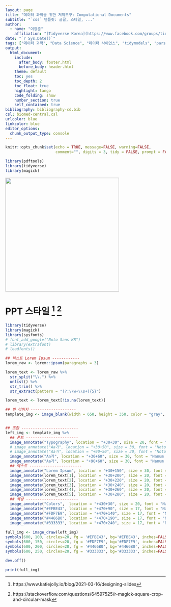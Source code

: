 ```yaml
---
layout: page
title: "데이터 과학을 위한 저작도구: Computational Documents"
subtitle: "`css` 템플릿: 글꼴, 스타일, ..."
author:
  - name: "이광춘"
    affiliation: "[Tidyverse Korea](https://www.facebook.com/groups/tidyverse/)"
date: "`r Sys.Date()`"
tags: ["데이터 과학", "Data Science", "데이터 사이언스", "tidymodels", "parsnip", "로지스틱 회귀모형", "tidyverse", "팽귄", "penguin", "CSS", "Template"]
output:
  html_document: 
    include:
      after_body: footer.html
      before_body: header.html
    theme: default
    toc: yes
    toc_depth: 2
    toc_float: true
    highlight: tango
    code_folding: show
    number_section: true
    self_contained: true
bibliography: bibliography-cd.bib
csl: biomed-central.csl
urlcolor: blue
linkcolor: blue
editor_options: 
  chunk_output_type: console
---
```


```r
knitr::opts_chunk$set(echo = TRUE, message=FALSE, warning=FALSE,
                      comment="", digits = 3, tidy = FALSE, prompt = FALSE, fig.align = 'center')

library(pdftools)
library(tidyverse)
library(magick)

```

![](fig/design_specs.png){width="357"}

# PPT 스타일 [^xaringan-tutorial] [^circle-image] {#xaringan-style}

[^circle-image]: https://stackoverflow.com/questions/64597525/r-magick-square-crop-and-circular-mask

[^xaringan-tutorial]: https://www.katiejolly.io/blog/2021-03-16/designing-slides

```r
library(tidyverse)
library(magick)
library(sysfonts)
# font_add_google("Noto Sans KR")
# library(extrafont)
# loadfonts()

## 텍스트 Lorem Ipsum ------------
lorem_raw <- lorem::ipsum(paragraphs = 3)

lorem_text <- lorem_raw %>% 
  str_split("\\.") %>% 
  unlist() %>% 
  str_trim() %>% 
  str_extract(pattern = "(?:\\w+\\s+){5}") 

lorem_text <- lorem_text[!is.na(lorem_text)]

## 빈 이미지 --------------------
template_img <- image_blank(width = 650, height = 350, color = "gray", pseudo_image = "", defines = NULL)


## 조합 -------------------------
left_img <- template_img %>% 
  ## 폰트 -----------------------
  image_annotate("Typography", location = "+30+30", size = 20, font = "NanumGothic", color = "black") %>% 
  # image_annotate("Aa가", location = "+30+50", size = 30, font = "Noto Sans KR", color = "black") %>% 
  # image_annotate("Aa가", location = "+90+50", size = 30, font = "Noto Serif KR", color = "black")
  image_annotate("Aa가", location = "+30+60", size = 30, font = "Nanum Gothic", color = "black") %>% 
  image_annotate("Aa가", location = "+90+60", size = 30, font = "Nanum Myeongjo", color = "black") %>% 
  ## 텍스트 -----------------------
  image_annotate("Lorem Ipsum", location = "+30+150", size = 30, font = "Nanum Myeongjo", color = "black") %>% 
  image_annotate(lorem_text[1], location = "+30+200", size = 20, font = "Nanum Myeongjo", color = "black") %>% 
  image_annotate(lorem_text[2], location = "+30+220", size = 20, font = "Nanum Myeongjo", color = "black") %>% 
  image_annotate(lorem_text[3], location = "+30+240", size = 20, font = "Nanum Myeongjo", color = "black") %>% 
  image_annotate(lorem_text[4], location = "+30+260", size = 20, font = "Nanum Myeongjo", color = "black") %>% 
  image_annotate(lorem_text[5], location = "+30+280", size = 20, font = "Nanum Myeongjo", color = "black") %>% 
  ## 색상 -----------------------
  image_annotate("Colors",  location = "+430+30", size = 20, font = "Nanum Myeongjo", color = "black") %>% 
  image_annotate("#EFBE43", location = "+470+90", size = 17, font = "Nanum Myeongjo", color = "darkgray") %>%    
  image_annotate("#FDF7E9", location = "+470+140", size = 17, font = "Nanum Myeongjo", color = "darkgray") %>%    
  image_annotate("#4466B0", location = "+470+190", size = 17, font = "Nanum Myeongjo", color = "darkgray") %>% 
  image_annotate("#333333", location = "+470+240", size = 17, font = "Nanum Myeongjo", color = "darkgray")  
  
full_img <- image_draw(left_img)
symbols(600, 100, circles=20, fg = '#EFBE43', bg='#EFBE43', inches=FALSE, add=TRUE)
symbols(600, 150, circles=20, fg = '#FDF7E9', bg='#FDF7E9', inches=FALSE, add=TRUE)
symbols(600, 200, circles=20, fg = '#4466B0', bg='#4466B0', inches=FALSE, add=TRUE)
symbols(600, 250, circles=20, fg = '#333333', bg='#333333', inches=FALSE, add=TRUE)

dev.off()

print(full_img)

```



